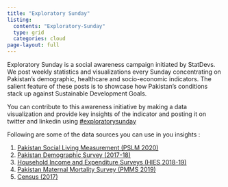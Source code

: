 ```yaml
---
title: "Exploratory Sunday"
listing: 
  contents: "Exploratory-Sunday"
  type: grid
  categories: cloud
page-layout: full
---
```


<p>Exploratory Sunday is a social awareness campaign initiated by StatDevs. We post weekly statistics and visualizations every Sunday concentrating on Pakistan's demographic, healthcare and socio-economic indicators. The salient feature of these posts is to showcase how Pakistan's conditions stack up against Sustainable Development Goals.</p>

<p>You can contribute to this awareness initiative by making a data visualization and provide key insights of the indicator and posting it on twitter and linkedin using <a href='https://twitter.com/search?q=exploratorysunday&src=typed_query&f=top' class="twitter">#exploratorysunday</a> 

Following are some of the data sources you can use in you insights :
<ol>

<li><a href="https://www.pbs.gov.pk/content/pakistan-social-and-living-standards-measurement" class="twitter">Pakistan Social Living Measurement (PSLM 2020)</a></li>
<li><a href="https://microdata.worldbank.org/index.php/catalog/3411" class="twitter">Pakistan Demographic Survey (2017-18)</a></li>
<li><a href="https://www.pbs.gov.pk/publication/household-integrated-economic-survey-hies-2018-19" class="twitter">Household Income and Expenditure Surveys (HIES 2018-19)</a></li>
<li><a href="https://microdata.worldbank.org/index.php/catalog/3824" class="twitter">Pakistan Maternal Mortality Survey (PMMS 2019)</a></li>
<li><a href="https://www.pbs.gov.pk/content/final-results-census-2017" class="twitter">Census (2017)</a></li>

</ol>
</p>